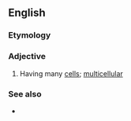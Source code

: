 ==English==

===Etymology===
{{prefix|en|multi|celled}}

===Adjective===
{{en-adj}}

# {{lb|en|of an organism}} Having many [[cell]]s; [[multicellular]]

===See also===
* {{l|en|unicelled}}